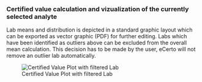 ### Certified value calculation and vizualization of the currently selected analyte

Lab means and distribution is depicted in a standard graphic layout which can be exported as vector graphic (PDF) for further editing. Labs which have been identified as outliers above can be excluded from the overall mean calculation. This decision has to be made by the user, eCerto will not remove an outlier lab automatically.

![Certified Value Plot with filtered Lab](C_Modul_Fig1.png)